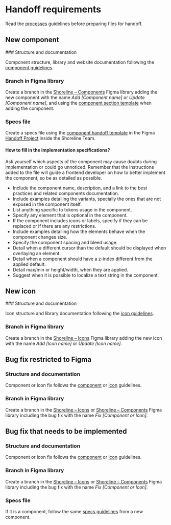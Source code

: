 # Handoff requirements

Read the [processes](https://shoreline.vtex.com/guides/processes) guidelines before preparing files for handoff.

## New component


<Steps>
### Structure and documentation

Component structure, library and website documentation following the [component guidelines](https://shoreline.vtex.comguides/design-contribution/component).

### Branch in Figma library

Create a branch in the [Shoreline – Components](https://www.figma.com/file/PWGSQ26U55u8E34JWn9ZYE/Shoreline-%E2%80%93-Components?type=design) Figma library adding the new component with the name *Add [Component name]* or *Update [Component name]*, and using the [component section template](https://www.figma.com/design/1rQH2tU85kYEYRHRoAP5gZ/InnerSource-%E2%80%93-Handoff-Templates?node-id=95-4459&t=oOjypQgmITCttzui-4) when adding the component.

### Specs file

Create a specs file using the [component handoff template](https://www.figma.com/design/1rQH2tU85kYEYRHRoAP5gZ/InnerSource-%E2%80%93-Handoff-Templates?node-id=95-4458&t=oOjypQgmITCttzui-4) in the Figma [Handoff Project](https://www.figma.com/files/1039547871204188270/project/222840705/%5B%F0%9F%94%92temp%5D-InnerSource-Handoffs?fuid=971115106686349023) inside the Shoreline Team.

#### How to fill in the implementation specifications?
Ask yourself which aspects of the component may cause doubts during implementation or could go unnoticed. Remember that the instructions added to the file will guide a frontend developer on how to better implement the component, so be as detailed as possible.

- Include the component name, description, and a link to the best practices and related components documentation.
- Include examples detailing the variants, specially the ones that are not exposed in the component itself.
- List anything specific to tokens usage in the component.
- Specify any element that is optional in the component.
- If the component includes icons or labels, specify if they can be replaced or if there are any restrictions.
- Include examples detailing how the elements behave when the component changes size.
- Specify the component spacing and bleed usage.
- Detail when a different cursor than the default should be displayed when overlaying an element.
- Detail when a component should have a z-index different from the applied default.
- Detail max/min or height/width, when they are applied.
- Suggest when it is possible to localize a text string in the component.

</Steps>


## New icon

<Steps>
### Structure and documentation

Icon structure and library documentation following the [icon guidelines](https://shoreline.vtex.comguides/design-contribution/icon).

### Branch in Figma library

Create a branch in the [Shoreline – Icons](https://www.figma.com/file/o3s49SJn2lIfmXBkHd9aXi/Shoreline-%E2%80%93-Icons?type=design&t=2tKhLTdmAl3dOZBm-6) Figma library adding the new icon with the name *Add [Icon name]* or *Update [Icon name]*.

</Steps>

## Bug fix restricted to Figma

<Steps>

### Structure and documentation

Component or icon fix follows the [component](https://shoreline.vtex.comguides/design-contribution/component) or [icon](https://shoreline.vtex.comguides/design-contribution/icon) guidelines.

### Branch in Figma library

Create a branch in the [Shoreline – Icons](https://www.figma.com/file/o3s49SJn2lIfmXBkHd9aXi/Shoreline-%E2%80%93-Icons?type=design&t=2tKhLTdmAl3dOZBm-6) or [Shoreline – Components](https://www.figma.com/file/PWGSQ26U55u8E34JWn9ZYE/Shoreline-%E2%80%93-Components?type=design) Figma library including the bug fix with the name *Fix [Component or Icon]*.

</Steps>

## Bug fix that needs to be implemented

<Steps>

### Structure and documentation

Component or icon fix follows the [component](https://shoreline.vtex.comguides/design-contribution/component) or [icon](https://shoreline.vtex.comguides/design-contribution/icon) guidelines.

### Branch in Figma library

Create a branch in the [Shoreline – Icons](https://www.figma.com/file/o3s49SJn2lIfmXBkHd9aXi/Shoreline-%E2%80%93-Icons?type=design&t=2tKhLTdmAl3dOZBm-6) or [Shoreline – Components](https://www.figma.com/file/PWGSQ26U55u8E34JWn9ZYE/Shoreline-%E2%80%93-Components?type=design) Figma library including the bug fix with the name *Fix [Component or Icon]*.

### Specs file

If it is a component, follow the same [specs guidelines](https://shoreline.vtex.com/guides/design-contribution/handoff-requirements#specs-file) from a new component.

</Steps>
